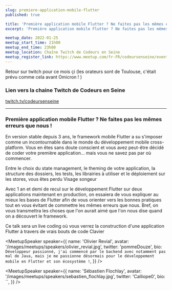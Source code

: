 ```yaml
---
slug: premiere-application-mobile-flutter
published: true

title: 'Première application mobile Flutter ? Ne faites pas les mêmes erreurs que nous !'
excerpt: 'Première application mobile Flutter ? Ne faites pas les mêmes erreurs que nous avec Olivier Revial et Sébastien Flochlay'

meetup_date: 2022-01-25
meetup_start_time: 21h00
meetup_end_time: 23h00
meetup_location: Chaîne Twitch de Codeurs en Seine
meetup_register_link: https://www.meetup.com/fr-FR/codeursenseine/events/283279045/
---
```


Retour sur twitch pour ce mois çi (les orateurs sont de Toulouse, c'était prévu comme cela avant Omicron ! )

### Lien vers la chaine Twitch de Codeurs en Seine

<a href="https://www.twitch.tv/codeursenseine">twitch.tv/codeursenseine</a>

---

### Première application mobile Flutter ? Ne faites pas les mêmes erreurs que nous !

En version stable depuis 3 ans, le framework mobile Flutter a su s'imposer comme un incontournable dans le monde du développement mobile cross-platform. Vous en êtes sans doute conscient et vous avez peut-être décidé de coder votre première application... mais vous ne savez pas par où commencer.

Entre le choix du state management, le theming de votre application, la structure des dossiers, les tests, les librairies à utiliser et le déploiement sur les stores, vous êtes perdu Visage songeur

Avec 1 an et demi de recul sur le développement Flutter sur deux applications maintenant en production, on essaiera de vous expliquer au mieux les bases de Flutter afin de vous orienter vers les bonnes pratiques tout en vous évitant de commettre les mêmes erreurs que nous. Bref, on vous transmettra les choses que l'on aurait aimé que l'on nous dise quand on a découvert le framework.

Ce talk sera un live coding où vous verrez la construction d'une application Flutter à travers de vrais bouts de code Clavier

<MeetupSpeaker
  speaker={{
    name: 'Olivier Revial',
    avatar: '/images/meetups/speakers/olivier_revial.jpg',
    twitter: 'pommeDouze',
    bio: `Développeur passionné, j'ai commencé par le backend avec notamment pas mal de Java, mais je me passionne désormais pour le développement mobile en Flutter et son écosystème !`,
  }}
/>

<MeetupSpeaker
  speaker={{
    name: 'Sébastien Flochlay',
    avatar: '/images/meetups/speakers/sebastien_flochlay.jpg',
    twitter: 'Calliope0',
    bio: ``,
  }}
/>
